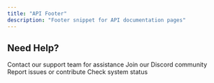 ```yaml
---
title: "API Footer"
description: "Footer snippet for API documentation pages"
---
```


## Need Help?

<CardGroup cols={2}>
  <Card title="Support" icon="headset" href="mailto:support@tolstoy.com">
    Contact our support team for assistance
  </Card>
  <Card title="Community" icon="discord" href="https://discord.gg/tolstoy">
    Join our Discord community
  </Card>
  <Card title="GitHub" icon="github" href="https://github.com/joosuhail12/tolstoy">
    Report issues or contribute
  </Card>
  <Card title="Status" icon="activity" href="https://status.tolstoy.com">
    Check system status
  </Card>
</CardGroup>